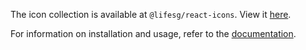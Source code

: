 
<Meta title="General/Icon" />

<Title>Icon</Title>

The icon collection is available at `@lifesg/react-icons`.
View it <a href="https://designsystem.life.gov.sg/reacticons/index.html?path=/story/collection--page" target="\_blank">here</a>.

For information on installation and usage, refer to the <a href="https://designsystem.life.gov.sg/reacticons/index.html?path=/story/usage--page" target="\_blank">documentation</a>.
